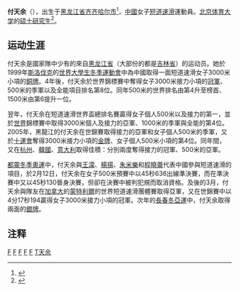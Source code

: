 {{不是|傅天余}}
'''付天余'''（{{bd|1978年|7月16日|catIdx=Fu,付}}），出生于[[黑龙江省|黑龙江省]][[齐齐哈尔市|齐齐哈尔市]]<ref>{{cite web|url=http://news.qq.com/a/20080714/001441.htm|title=齐市最后一棒火炬手付天余：冰上尖刀冲刺冬奥|publisher= 腾讯网 来源：黑龙江新闻网|date= 2008年7月14日 |accessdate=2010-08-04 |language=Zh-hans}}</ref>，[[中華人民共和國|中國]]女子[[短道速滑|短道速滑]]運動員。[[北京体育大学|北京体育大学]]的[[硕士研究生|硕士研究生]]<ref>{{cite web|url=http://sports.sohu.com/20100110/n269478118.shtml|title=短道美女付天余宣布退役 直言坚持到30岁很不易|publisher=搜狐网 来源：华奥星空/sports.cn|date=2010年1月10日|accessdate=2010-08-04|language=Zh-hans|archive-date=2020-02-03|archive-url=https://web.archive.org/web/20200203120206/http://sports.sohu.com/20100110/n269478118.shtml|dead-url=no}}</ref>。

==运动生涯==
付天余是國家隊中少有的來自[[黑龙江省|黑龙江省]]（大部份的都是[[吉林省|吉林省]]）的运动员。她於1999年[[斯洛伐克|斯洛伐克]]的[[世界大學生運動會|世界大學生冬季運動會]]中為中國取得一面短道速滑女子3000米小項的[[銅牌|銅牌]]。4年後，付天余於世界錦標賽中奪得女子3000米接力小項的[[冠軍|冠軍]]、500米的季軍以及全能項目排名第8位。同年500米的世界排名由第4升至榜首、1500米由第6提升一位。

翌年，付天余在短道速滑世界盃總排名賽贏得女子個人500米以及接力的第一，並於[[世界|世界]]錦標賽中取得3000米個人及接力的亞軍、1000米的季軍與全能的第4位。2005年，黑龍江的付天余在世錦賽取得接力的亞軍和女子個人500米的季軍，又於[[中華人民共和國第十屆全運會短道速滑比賽|十運會]]奪得3000米接力小項的[[金牌|金牌]]、女子個人500米小項的第4位。同年間，又在[[杭州|杭州]]、[[韓國|韓國]]、[[意大利|意大利]]取得佳積：分別兩度奪得接力的冠軍、500米的亞軍。

[[2006年冬季奧林匹克運動會|都靈冬季奧運]]中，付天余與[[王濛_(短道速滑运动员)|王濛]]、[[楊揚|楊揚]]、[[朱米樂|朱米樂]]和[[程曉蕾|程曉蕾]]代表中國參與短道速滑的項目，於2月12日，付天余在女子500米預賽中以45秒636出線準決賽，而在準決賽中又以45秒130晉身決賽，但卻在決賽中被判犯規而取消資格。及後的3月，付天余與隊友在[[加拿大|加拿大]]的[[蒙特利爾|蒙特利爾]]的世界短道速滑團體賽取得亞軍，又在世錦賽中以4分17秒194贏得女子3000米接力小項的冠軍。次年的[[2007年亞洲冬季運動會|長春冬亞運]]中，付天余取得兩面的[[銀牌|銀牌]]。

== 注释 ==

{{Reflist}}

[[Category:中国女子短道速滑运动员|F]]
[[Category:中国奥运短道速滑运动员|F]]
[[Category:2006年冬季奥林匹克运动会短道速滑运动员|F]]
[[Category:北京体育大学校友|F]]
[[Category:齐齐哈尔籍运动员|F]]
[[Category:付姓|T天余]]
